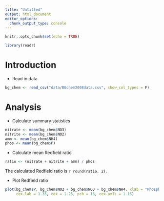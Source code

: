 ```yaml
---
title: "Untitled"
output: html_document
editor_options: 
  chunk_output_type: console
---
```


```r
knitr::opts_chunk$set(echo = TRUE)
```

```r
library(readr)
```

# Introduction

- Read in data

```r
bg_chem <- read_csv("data/BGchem2008data.csv", show_col_types = F)
```

# Analysis

- Calculate summary statistics

```r
nitrate <- mean(bg_chem$NO3)
nitrite <- mean(bg_chem$NO2)
amm <- mean(bg_chem$NH4)
phos <- mean(bg_chem$P)
```

- Calculate mean Redfield ratio

```r
ratio <- (nitrate + nitrite + amm) / phos
```

The calculated Redfield ratio is `r round(ratio, 2)`.

- Plot Redfield ratio

```r
plot(bg_chem$P, bg_chem$NO2 + bg_chem$NO3 + bg_chem$NH4, xlab = "Phosphorus", ylab = "Redfield Numerator", 
     cex.lab = 1.35, cex = 1.25, pch = 16, cex.axis = 1.15)
```

